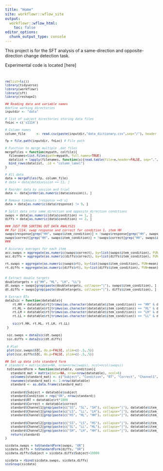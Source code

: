 ```yaml
---
title: "Home"
site: workflowr::wflow_site
output:
  workflowr::wflow_html:
    toc: false
editor_options:
  chunk_output_type: console
---
```


This project is for the SFT analysis of a same-direction and opposite-direction change detection task.

Experimental code is located [here]<code/MRCHANGE_PY>

```r
rm(list=ls())
library(tidyverse)
library(workflowr)
library(sft)
library(reshape2)

## Reading data and variable names 
#define working directories
inputdir <- "data"

# list of subject directories storing data files
fnLoc = c('s1114')

# Column names
column_file      <- read.csv(paste(inputdir,"data_dictionary.csv",sep="/"), header = TRUE)

fp = file.path(inputdir, fnLoc) # File path 

# Function to merge multiple .dat files
mergeFiles = function(mypath, colfile){
  filenames=list.files(path=mypath, full.names=TRUE)
  datalist = lapply(filenames, function(x){read.table(file=x,header=FALSE, sep=",", col.names=colfile$column, comment.char="#")})
  bind_rows(datalist, .id = "column_label")
}

# All data
data = mergeFiles(fp, column_file)
# data = data[data$session == 11, ]

# Reorder data by session and trial
data <- data[order(as.numeric(data$session)), ] 

# Remove timeouts [response ==9's]
data = data[as.numeric(data$response) != 9, ]

# Split data into same_direction and opposite_direction conditions
swaps = data[as.numeric(data$condition) == 1, ]
diffs = data[as.numeric(data$condition) == 2, ]

### JUST FOR SORTING OUT DATA ANALYSIS
## For 1114, swap response and correct for condition 1, item HH
swaps$response[grep("HH", swaps$item_condition)] = !swaps$response[grep("HH", swaps$item_condition)]
swaps$correct[grep("HH", swaps$item_condition)] = !swaps$correct[grep("HH", swaps$item_condition)]
###

# Accuracy averages for each item
acc.swaps = aggregate(as.numeric(swaps$correct), by=list(swaps$item_condition), FUN=mean)
acc.diffs = aggregate(as.numeric(diffs$correct), by=list(diffs$item_condition), FUN=mean)

rt.swaps = aggregate(as.numeric(swaps$rt), by=list(swaps$item_condition), FUN=mean)
rt.diffs = aggregate(as.numeric(diffs$rt), by=list(diffs$item_condition), FUN=mean)


# Extract double targets
doubletargets = c("HH", "HL", "LH", "LL")
dt.swaps = swaps[grep(paste(doubletargets, collapse="|"), swaps$item_condition), ]
dt.diffs = swaps[grep(paste(doubletargets, collapse="|"), diffs$item_condition), ]

# Extract RTs
data2sic = function(datatable){
    rt.HH = datatable$rt[trimws(as.character(datatable$item_condition)) == "HH" & datatable$correct == 1]*1000
    rt.HL = datatable$rt[trimws(as.character(datatable$item_condition)) == "HL" & datatable$correct == 1]*1000
    rt.LH = datatable$rt[trimws(as.character(datatable$item_condition)) == "LH" & datatable$correct == 1]*1000
    rt.LL = datatable$rt[trimws(as.character(datatable$item_condition)) == "LL" & datatable$correct == 1]*1000
   
    sic(rt.HH, rt.HL, rt.LH, rt.LL)
 }
 
 sic.swaps = data2sic(dt.swaps)
 sic.diffs = data2sic(dt.diffs)
 
 # Plot
 plot(sic.swaps$SIC, do.p=FALSE, ylim=c(-.5,.5))
 plot(sic.diffs$SIC, do.p=FALSE, ylim=c(-.5,.5))

## Set up data into standard form
# standard = matrix(data=NA, nrow=nrow(swaps), ncol=ncol(swaps))
 toStandardForm = function(datatable, condition){
   standard_mat = matrix(data=NA, nrow=nrow(datatable), ncol=6)
   colnames(standard_mat) <- c("Subject", "Condition", "RT", "Correct", "Channel1", "Channel2")
   rownames(standard_mat) <- 1:nrow(datatable)
   standard <- as.data.frame(standard_mat)
   
   standard$Subject = datatable$subject
   standard$Condition = rep("OR", nrow(standard))
   standard$RT = datatable$rt*1000
   standard$Correct = datatable$correct
   standard$Channel1[grep(paste(c("SS", "SL", "SH"), collapse="|"), datatable$item_condition)] = 0
   standard$Channel1[grep(paste(c("LS", "LL", "LH"), collapse="|"), datatable$item_condition)] = 1
   standard$Channel1[grep(paste(c("HS", "HL", "HH"), collapse="|"), datatable$item_condition)] = 2
   
   standard$Channel2[grep(paste(c("SS", "LS", "HS"), collapse="|"), datatable$item_condition)] = 0
   standard$Channel2[grep(paste(c("SL", "LL", "HL"), collapse="|"), datatable$item_condition)] = 1
   standard$Channel2[grep(paste(c("SH", "LH", "HH"), collapse="|"), datatable$item_condition)] = 2
   return(standard)
}

sicdata.swaps = toStandardForm(swaps, "OR")
sicdata.diffs = toStandardForm(diffs, "OR") 
sicdata.diffs$Subject = sicdata.diffs$Subject+10000

sicdata = rbind(sicdata.swaps, sicdata.diffs)
sicGroup(sicdata)


```

